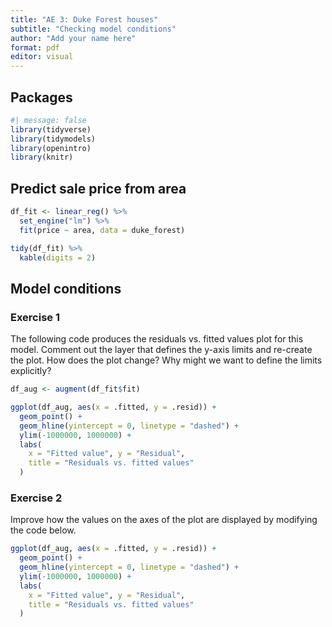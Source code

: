 ```yaml
---
title: "AE 3: Duke Forest houses"
subtitle: "Checking model conditions"
author: "Add your name here"
format: pdf
editor: visual
---
```


## Packages

```r
#| message: false
library(tidyverse)
library(tidymodels)
library(openintro)
library(knitr)
```

## Predict sale price from area

```r
df_fit <- linear_reg() %>%
  set_engine("lm") %>%
  fit(price ~ area, data = duke_forest)

tidy(df_fit) %>%
  kable(digits = 2)
```

\pagebreak

## Model conditions

### Exercise 1

The following code produces the residuals vs. fitted values plot for this model.
Comment out the layer that defines the y-axis limits and re-create the plot.
How does the plot change?
Why might we want to define the limits explicitly?

```r
df_aug <- augment(df_fit$fit)

ggplot(df_aug, aes(x = .fitted, y = .resid)) +
  geom_point() +
  geom_hline(yintercept = 0, linetype = "dashed") +
  ylim(-1000000, 1000000) +
  labs(
    x = "Fitted value", y = "Residual",
    title = "Residuals vs. fitted values"
  )
```

\pagebreak

### Exercise 2

Improve how the values on the axes of the plot are displayed by modifying the code below.

```r
ggplot(df_aug, aes(x = .fitted, y = .resid)) +
  geom_point() +
  geom_hline(yintercept = 0, linetype = "dashed") +
  ylim(-1000000, 1000000) +
  labs(
    x = "Fitted value", y = "Residual",
    title = "Residuals vs. fitted values"
  )
```
